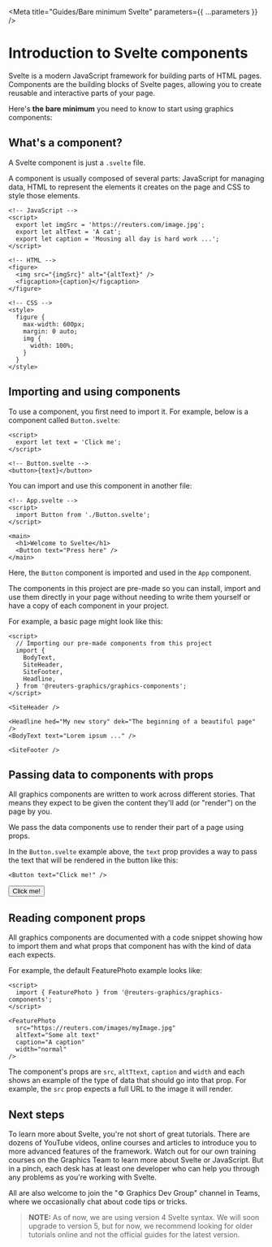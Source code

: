 
<Meta title="Guides/Bare minimum Svelte" parameters={{ ...parameters }} />

# Introduction to Svelte components

Svelte is a modern JavaScript framework for building parts of HTML pages. Components are the building blocks of Svelte pages, allowing you to create reusable and interactive parts of your page.

Here's **the bare minimum** you need to know to start using graphics components:

## What's a component?

A Svelte <Highlight>component</Highlight> is just a `.svelte` file.

A component is usually composed of several parts: JavaScript for managing data, HTML to represent the elements it creates on the page and CSS to style those elements.

```svelte
<!-- JavaScript -->
<script>
  export let imgSrc = 'https://reuters.com/image.jpg';
  export let altText = 'A cat';
  export let caption = 'Mousing all day is hard work ...';
</script>

<!-- HTML -->
<figure>
  <img src="{imgSrc}" alt="{altText}" />
  <figcaption>{caption}</figcaption>
</figure>

<!-- CSS -->
<style>
  figure {
    max-width: 600px;
    margin: 0 auto;
    img {
      width: 100%;
    }
  }
</style>
```

## Importing and using components

To use a component, you first need to import it. For example, below is a component called `Button.svelte`:

```svelte
<script>
  export let text = 'Click me';
</script>

<!-- Button.svelte -->
<button>{text}</button>
```

You can import and use this component in another file:

```svelte
<!-- App.svelte -->
<script>
  import Button from './Button.svelte';
</script>

<main>
  <h1>Welcome to Svelte</h1>
  <Button text="Press here" />
</main>
```

Here, the `Button` component is imported and used in the `App` component.

The components in this project are pre-made so you can install, import and use them directly in your page without needing to write them yourself or have a copy of each component in your project.

For example, a basic page might look like this:

```svelte
<script>
  // Importing our pre-made components from this project
  import {
    BodyText,
    SiteHeader,
    SiteFooter,
    Headline,
  } from '@reuters-graphics/graphics-components';
</script>

<SiteHeader />

<Headline hed="My new story" dek="The beginning of a beautiful page" />
<BodyText text="Lorem ipsum ..." />

<SiteFooter />
```

## Passing data to components with props

All graphics components are written to work across different stories. That means they expect to be given the content they'll add (or "render") on the page by you.

We pass the data components use to render their part of a page using <Highlight>props</Highlight>.

In the `Button.svelte` example above, the `text` prop provides a way to pass the text that will be rendered in the button like this:

```svelte
<Button text="Click me!" />
```

<button>Click me!</button>

## Reading component props

All graphics components are documented with a code snippet showing how to import them and what props that component has with the kind of data each expects.

For example, the default FeaturePhoto example looks like:

```svelte
<script>
  import { FeaturePhoto } from '@reuters-graphics/graphics-components';
</script>

<FeaturePhoto
  src="https://reuters.com/images/myImage.jpg"
  altText="Some alt text"
  caption="A caption"
  width="normal"
/>
```

The component's props are `src`, `altTtext`, `caption` and `width` and each shows an example of the type of data that should go into that prop. For example, the `src` prop expects a full URL to the image it will render.

## Next steps

To learn more about Svelte, you're not short of great tutorials. There are dozens of YouTube videos, online courses and articles to introduce you to more advanced features of the framework. Watch out for our own training courses on the Graphics Team to learn more about Svelte or JavaScript. But in a pinch, each desk has at least one developer who can help you through any problems as you're working with Svelte.

All are also welcome to join the "⚙️ Graphics Dev Group" channel in Teams, where we occasionally chat about code tips or tricks.

> **NOTE:** As of now, we are using version 4 Svelte syntax. We will soon upgrade to version 5, but for now, we recommend looking for older tutorials online and not the official guides for the latest version.
